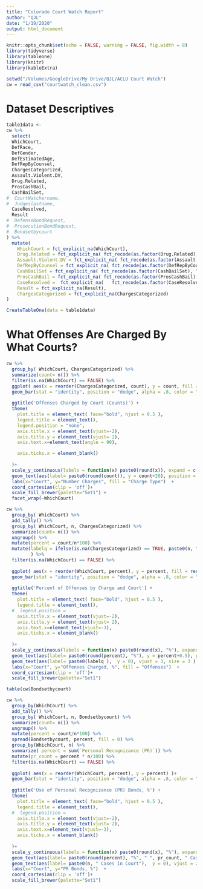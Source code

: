 ```yaml
---
title: "Colorado Court Watch Report"
author: "QJL"
date: "1/19/2020"
output: html_document
---
```


```r
knitr::opts_chunk$set(echo = FALSE, warning = FALSE, fig.width = 8)
library(tidyverse)
library(tableone)
library(knitr)
library(kableExtra)

setwd("/Volumes/GoogleDrive/My Drive/QJL/ACLU Court Watch") 
cw = read_csv("courtwatch_clean.csv")

```


# Dataset Descriptives
```r

table1data <-
cw %>% 
  select(
  WhichCourt,
  DefRace,
  DefGender,
  DefEstimatedAge,
  DefRepByCounsel,
  ChargesCategorized,
  Assault.Violent.DV,
  Drug.Related,
  ProsCashBail,
  CashBailSet,
#  CourtWatchername,
#  Judgeslastname,
  CaseResolved,
  Result
#  DefenseBondRequest,
#  ProsecutionBondRequest,
#  Bondsetbycourt
) %>%
  mutate(
    WhichCourt = fct_explicit_na(WhichCourt),
    Drug.Related = fct_explicit_na( fct_recode(as.factor(Drug.Related), "Yes" = "1", "No" = "0" )) ,
    Assault.Violent.DV = fct_explicit_na( fct_recode(as.factor(Assault.Violent.DV), "Yes" = "1", "No" = "0" )) ,
    DefRepByCounsel = fct_explicit_na( fct_recode(as.factor(DefRepByCounsel), "Yes" = "1", "No" = "0" )) ,
    CashBailSet = fct_explicit_na( fct_recode(as.factor(CashBailSet), "Yes" = "1", "No" = "0" )) ,
    ProsCashBail = fct_explicit_na( fct_recode(as.factor(ProsCashBail), "Yes" = "1", "No" = "0" ) ),
    CaseResolved =  fct_explicit_na(   fct_recode(as.factor(CaseResolved), "Yes" = "1", "No" = "0" )),
    Result = fct_explicit_na(Result),
    ChargesCategorized = fct_explicit_na(ChargesCategorized)
)

CreateTableOne(data = table1data)
```


# What Offenses Are Charged By What Courts?

```r



cw %>%  
  group_by( WhichCourt, ChargesCategorized) %>%
  summarize(count= n()) %>%
  filter(is.na(WhichCourt) == FALSE) %>%
  ggplot( aes(x = reorder(ChargesCategorized, count), y = count, fill = reorder(ChargesCategorized, count))) + 
  geom_bar(stat = "identity", position = "dodge", alpha = .8, color = "black") +
  
  ggtitle('Offenses Charged by Court (Counts)') +
  theme(
    plot.title = element_text( face="bold", hjust = 0.5 ),
    legend.title = element_text(),
    legend.position = "none",
    axis.title.x = element_text(vjust=-2),
    axis.title.y = element_text(vjust= 2),
    axis.text.x=element_text(angle = 90),

    axis.ticks.x = element_blank()
    
  )+ 
  scale_y_continuous(labels = function(x) paste0(round(x)), expand = c(0, 0 ), limits = c(-1, 450)) +
  geom_text(aes(label= paste0(round(count)), y = count+20), position = position_dodge(width = .9), size = 4 ) +
  labs(x="Court", y="Number Charges", fill = "Charge Type")  +
  coord_cartesian(clip = 'off')+
  scale_fill_brewer(palette="Set1") +
  facet_wrap(~WhichCourt)


```

```r

cw %>%  
  group_by( WhichCourt) %>%
  add_tally() %>%
  group_by( WhichCourt, n, ChargesCategorized) %>%
  summarize(count= n()) %>%
  ungroup() %>%
  mutate(percent = count/n*100) %>%
  mutate(labelq = ifelse(is.na(ChargesCategorized) == TRUE, paste0(n, " Cases Charged"), "")
         ) %>%
  filter(is.na(WhichCourt) == FALSE) %>%
  
  ggplot( aes(x = reorder(WhichCourt, percent), y = percent, fill = reorder(ChargesCategorized, percent))) + 
  geom_bar(stat = "identity", position = "dodge", alpha = .8, color = "black") +
  
  ggtitle('Percent of Offenses by Charge and Court') +
  theme(
    plot.title = element_text( face="bold", hjust = 0.5 ),
    legend.title = element_text(),
  #  legend.position = 
    axis.title.x = element_text(vjust=-2),
    axis.title.y = element_text(vjust= 2),
    axis.text.x=element_text(vjust=-3),
    axis.ticks.x = element_blank()
    
  )+ 
  scale_y_continuous(labels = function(x) paste0(round(x), "%"), expand = c(0, 0 ), limits = c(-1, 45)) +
  geom_text(aes(label= paste0(round(percent), "%"), y = percent+0.5), position = position_dodge(width = .9), size = 3  ) +
  geom_text(aes(label= paste0(labelq ),  y = 0), vjust = 3, size = 3 ) +
  labs(x="Court", y="Offenses Charged, %", fill = "Offenses")  +
  coord_cartesian(clip = 'off')+
  scale_fill_brewer(palette="Set1")

```


```r


table(cw$Bondsetbycourt)

cw %>%  
  group_by(WhichCourt) %>%
  add_tally() %>%
  group_by( WhichCourt, n, Bondsetbycourt) %>%
  summarize(count= n()) %>%
  ungroup() %>%
  mutate(percent = count/n*100) %>%
  spread(Bondsetbycourt, percent, fill = 0) %>%
  group_by(WhichCourt, n) %>% 
  summarize( percent = sum(`Personal Recognizance (PR)`)) %>%
  mutate(pr_count = percent * n/100) %>%
  filter(is.na(WhichCourt) == FALSE) %>%
  
  ggplot( aes(x = reorder(WhichCourt, percent), y = percent) )+ 
  geom_bar(stat = "identity", position = "dodge", alpha = .8, color = "black") +
  
  ggtitle('Use of Personal Recognizance (PR) Bonds, %') +
  theme(
    plot.title = element_text( face="bold", hjust = 0.5 ),
    legend.title = element_text(),
  #  legend.position = 
    axis.title.x = element_text(vjust=-2),
    axis.title.y = element_text(vjust= 2),
    axis.text.x=element_text(vjust=-3),
    axis.ticks.x = element_blank()
    
  )+ 
  scale_y_continuous(labels = function(x) paste0(round(x), "%"), expand = c(0, 0 ), limits = c(-1, 75)) +
  geom_text(aes(label= paste0(round(percent), "%", " ", pr_count, " Cases"), y = percent+2), position = position_dodge(width = .9), size = 3  ) +
  geom_text(aes(label= paste0(n, " Cases in Court"),  y = 0), vjust = 2, size = 3 ) +
  labs(x="Court", y="PR Bonds, %")  +
  coord_cartesian(clip = 'off')+
  scale_fill_brewer(palette="Set1")

```

